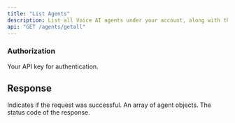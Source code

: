 ```yaml
---
title: "List Agents"
description: List all Voice AI agents under your account, along with their names, statuses, and creation dates, using Svalync's API.
api: "GET /agents/getall"
---
```

####


### Authorization


<ParamField header="authorization" type="string" required>
 Your API key for authentication.
</ParamField>



## Response

<ResponseField name="success" type="boolean">
  Indicates if the request was successful.
</ResponseField>
<ResponseField name="data" type="array">
  An array of agent objects.
</ResponseField>
<ResponseField name="status" type="number">
  The status code of the response.
</ResponseField>


